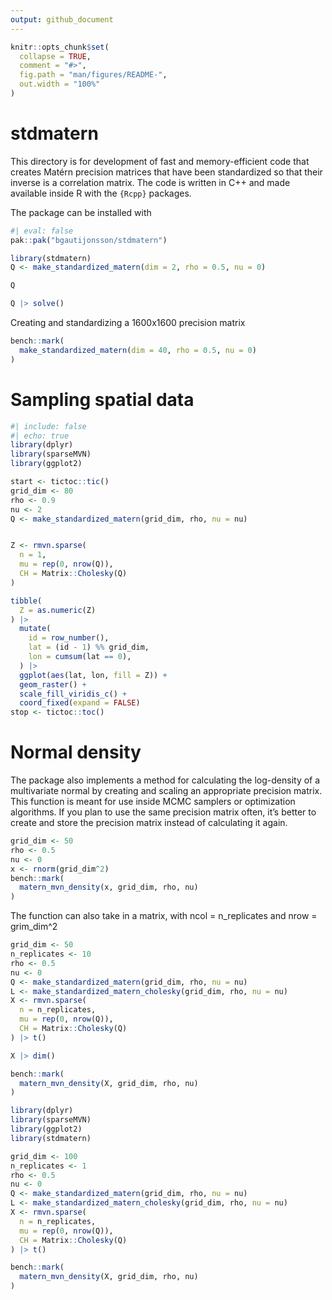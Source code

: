 ```yaml
---
output: github_document
---
```


<!-- README.md is generated from README.Rmd. Please edit that file -->

```r
knitr::opts_chunk$set(
  collapse = TRUE,
  comment = "#>",
  fig.path = "man/figures/README-",
  out.width = "100%"
)
```


# stdmatern

This directory is for development of fast and memory-efficient code that creates Matérn precision matrices that have been standardized so that their inverse is a correlation matrix. The code is written in C++ and made available inside R with the `{Rcpp}` packages.

The package can be installed with 

```r
#| eval: false
pak::pak("bgautijonsson/stdmatern")
```



```r
library(stdmatern)
Q <- make_standardized_matern(dim = 2, rho = 0.5, nu = 0)
```

```r
Q
```

```r
Q |> solve()
```

Creating and standardizing a 1600x1600 precision matrix

```r
bench::mark(
  make_standardized_matern(dim = 40, rho = 0.5, nu = 0)
)
```


# Sampling spatial data


```r
#| include: false
#| echo: true
library(dplyr)
library(sparseMVN)
library(ggplot2)
```

```r
start <- tictoc::tic()
grid_dim <- 80
rho <- 0.9
nu <- 2
Q <- make_standardized_matern(grid_dim, rho, nu = nu)


Z <- rmvn.sparse(
  n = 1,
  mu = rep(0, nrow(Q)),
  CH = Matrix::Cholesky(Q)
)

tibble(
  Z = as.numeric(Z)
) |> 
  mutate(
    id = row_number(),
    lat = (id - 1) %% grid_dim,
    lon = cumsum(lat == 0),
  ) |> 
  ggplot(aes(lat, lon, fill = Z)) +
  geom_raster() +
  scale_fill_viridis_c() +
  coord_fixed(expand = FALSE)
stop <- tictoc::toc()
```


# Normal density

The package also implements a method for calculating the log-density of a multivariate normal by creating and scaling an appropriate precision matrix. This function is meant for use inside MCMC samplers or optimization algorithms. If you plan to use the same precision matrix often, it's better to create and store the precision matrix instead of calculating it again.

```r
grid_dim <- 50
rho <- 0.5
nu <- 0
x <- rnorm(grid_dim^2)
bench::mark(
  matern_mvn_density(x, grid_dim, rho, nu)
)
```

The function can also take in a matrix, with ncol = n_replicates and nrow = grim_dim^2

```r
grid_dim <- 50
n_replicates <- 10
rho <- 0.5
nu <- 0
Q <- make_standardized_matern(grid_dim, rho, nu = nu)
L <- make_standardized_matern_cholesky(grid_dim, rho, nu = nu)
X <- rmvn.sparse(
  n = n_replicates,
  mu = rep(0, nrow(Q)),
  CH = Matrix::Cholesky(Q)
) |> t()

X |> dim()

bench::mark(
  matern_mvn_density(X, grid_dim, rho, nu)
)
```


```r
library(dplyr)
library(sparseMVN)
library(ggplot2)
library(stdmatern)

grid_dim <- 100
n_replicates <- 1
rho <- 0.5
nu <- 0
Q <- make_standardized_matern(grid_dim, rho, nu = nu)
L <- make_standardized_matern_cholesky(grid_dim, rho, nu = nu)
X <- rmvn.sparse(
  n = n_replicates,
  mu = rep(0, nrow(Q)),
  CH = Matrix::Cholesky(Q)
) |> t()

bench::mark(
  matern_mvn_density(X, grid_dim, rho, nu)
)
```

